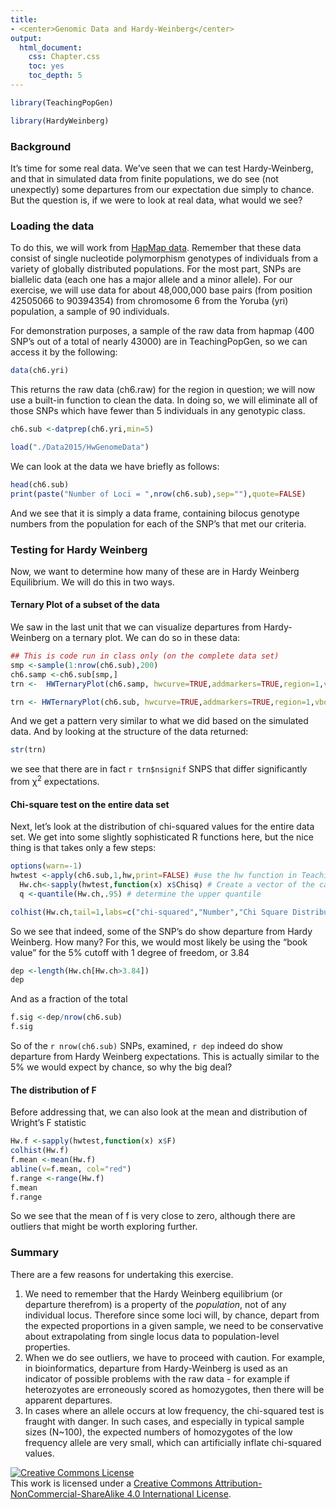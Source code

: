 ```yaml
---
title: 
- <center>Genomic Data and Hardy-Weinberg</center>
output:
  html_document:
    css: Chapter.css
    toc: yes
    toc_depth: 5
---
```



```r
library(TeachingPopGen)
```
```r
library(HardyWeinberg)
```


### Background

It's time for some real data.  We've seen that we can test Hardy-Weinberg, and that in simulated data from finite populations, we do see (not unexpectly) some departures from our expectation due simply to chance.  But the question is, if we were to look at real data, what would we see?

### Loading the data

To do this, we will work from [HapMap data](http://www.hapmap.org).  Remember that these data consist of single nucleotide polymorphism genotypes of individuals from a variety of globally distributed populations.  For the most part, SNPs are biallelic data (each one has a major allele and a minor allele). For our exercise, we will use data for about 48,000,000 base pairs (from position 42505066 to 90394354) from chromosome 6 from the Yoruba (yri) population, a sample of 90 individuals. 


For demonstration purposes, a sample of the raw data from hapmap (400 SNP's out of a total of nearly 43000) are in TeachingPopGen, so we can access it by the following:
```r

data(ch6.yri)

```
This returns the raw data (ch6.raw) for the region in question; we will now use a built-in function to clean the data.  In doing so, we will eliminate all of those SNPs which have fewer than 5 individuals in any genotypic class.
```r
ch6.sub <-datprep(ch6.yri,min=5)
```
```r
load("./Data2015/HwGenomeData")
```


We can look at the data we have briefly as follows:

```r
head(ch6.sub)
print(paste("Number of Loci = ",nrow(ch6.sub),sep=""),quote=FALSE)
```
And we see that it is simply a data frame, containing bilocus genotype numbers from the population for each of the SNP's that met our criteria.

### Testing for Hardy Weinberg

Now, we want to determine how many of these are in Hardy Weinberg Equilibrium.  We will do this in two ways.

#### Ternary Plot of a subset of the data

We saw in the last unit that we can visualize departures from Hardy-Weinberg on a ternary plot.  We can do so in these data:

```r
## This is code run in class only (on the complete data set)
smp <-sample(1:nrow(ch6.sub),200)
ch6.samp <-ch6.sub[smp,]
trn <-  HWTernaryPlot(ch6.samp, hwcurve=TRUE,addmarkers=TRUE,region=1,vbounds=FALSE,axis=2,vertexlab=c("0","","1"),axislab="P",main="Chromosome 6 - 200 Random SNPS",cex.main=1.2)
```


```r
trn <- HWTernaryPlot(ch6.sub, hwcurve=TRUE,addmarkers=TRUE,region=1,vbounds=FALSE,axis=2,vertexlab=c("0","","1"),axislab="P",main="Chromosome 6 - 100 Random SNPS",cex.main=1.2)
```
And we get a pattern very similar to what we did based on the simulated data.  And by looking at the structure of the data returned:

```r
str(trn)
```
we see that there are in fact `r trn$nsignif` SNPS that differ significantly from &chi;^2^ expectations.



#### Chi-square test on the entire data set

Next, let's look at the distribution of chi-squared values for the entire data set.  We get into some slightly sophisticated R functions here, but the nice thing is that takes only a few steps:
```r
options(warn=-1)
hwtest <-apply(ch6.sub,1,hw,print=FALSE) #use the hw function in TeachingPopGen to test each snp
  Hw.ch<-sapply(hwtest,function(x) x$Chisq) # Create a vector of the calculated chi square values
  q <-quantile(Hw.ch,.95) # determine the upper quantile
```


```r

colhist(Hw.ch,tail=1,labs=c("chi-squared","Number","Chi Square Distribution, ch. 6"))
```
So we see that indeed, some of the SNP's do show departure from Hardy Weinberg.  How many?  For this, we would most likely be using the "book value" for the 5% cutoff with 1 degree of freedom, or 3.84

```r
dep <-length(Hw.ch[Hw.ch>3.84])
dep
```
And as a fraction of the total
```r
f.sig <-dep/nrow(ch6.sub)
f.sig
```

So of the `r nrow(ch6.sub)` SNPs, examined, `r dep` indeed do show departure from Hardy Weinberg expectations.  This is actually similar to the 5% we would expect by chance, so why the big deal?  

#### The distribution of F

Before addressing that, we can also look at the mean and distribution of Wright's F statistic

```r
Hw.f <-sapply(hwtest,function(x) x$F)
colhist(Hw.f)
f.mean <-mean(Hw.f)
abline(v=f.mean, col="red")
f.range <-range(Hw.f)
f.mean
f.range
```
So we see that the mean of f is very close to zero, although there are outliers that might be worth exploring further.

### Summary

There are a few reasons for undertaking this exercise.  

1.  We need to remember that the Hardy Weinberg equilibrium (or departure therefrom) is a property of the *population*, not of any individual locus.  Therefore since some loci will, by chance, depart from the expected proportions in a given sample, we need to be conservative about extrapolating from single locus data to population-level properties.  
1.  When we do see outliers, we have to proceed with caution.  For example, in bioinformatics, departure from Hardy-Weinberg is used as an indicator of possible problems with the raw data - for example if heterozyotes are erroneously scored as homozygotes, then there will be apparent departures.
2.  In cases where an allele occurs at low frequency, the chi-squared test is fraught with danger.  In such cases, and especially in typical sample sizes (N~100), the expected numbers of homozygotes of the low frequency allele are very small, which can artificially inflate chi-squared values.

<a rel="license" href="http://creativecommons.org/licenses/by-nc-sa/4.0/deed.en_US"><img alt="Creative Commons License" style="border-width:0" src="http://i.creativecommons.org/l/by-nc-sa/4.0/88x31.png" /></a><br />This work is licensed under a <a rel="license" href="http://creativecommons.org/licenses/by-nc-sa/4.0/deed.en_US">Creative Commons Attribution-NonCommercial-ShareAlike 4.0 International License</a>.